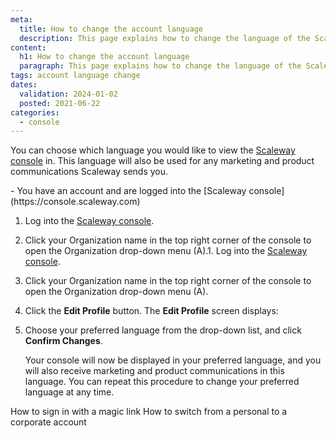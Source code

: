 ```yaml
---
meta:
  title: How to change the account language
  description: This page explains how to change the language of the Scaleway console
content:
  h1: How to change the account language
  paragraph: This page explains how to change the language of the Scaleway console
tags: account language change 
dates:
  validation: 2024-01-02
  posted: 2021-06-22
categories:
  - console
---
```


You can choose which language you would like to view the [Scaleway console](/console/account/concepts/#console) in. This language will also be used for any marketing and product communications Scaleway sends you.

<Message type="requirement">
  - You have an account and are logged into the [Scaleway console](https://console.scaleway.com)
</Message>


1. Log into the [Scaleway console](https://console.scaleway.com).
    <Lightbox src="scaleway-console-menu.webp" alt="" />
2. Click your Organization name in the top right corner of the console to open the Organization drop-down menu (A).1. Log into the [Scaleway console](https://console.scaleway.com).
    <Lightbox src="scaleway-console-menu.webp" alt="" />
2. Click your Organization name in the top right corner of the console to open the Organization drop-down menu (A).
4. Click the **Edit Profile** button. The **Edit Profile** screen displays:
    <Lightbox src="scaleway-edit-profile.webp" alt="" />
5. Choose your preferred language from the drop-down list, and click **Confirm Changes**.

    Your console will now be displayed in your preferred language, and you will also receive marketing and product communications in this language. You can repeat this procedure to change your preferred language at any time.


<Navigation title="See Also">
 <PreviousButton to="/console/account/how-to/sign-in-with-magic-link/">How to sign in with a magic link</PreviousButton>
 <NextButton to="/console/account/how-to/switch-account-to-corporate/">How to switch from a personal to a corporate account</NextButton>
</Navigation>
